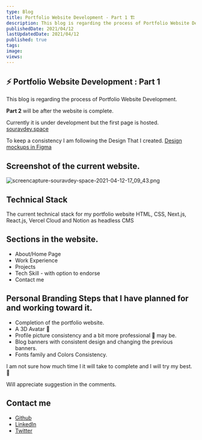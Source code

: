 ```yaml
---
type: Blog
title: Portfolio Website Development - Part 1 🏗️
description: This blog is regarding the process of Portfolio Website Development.
publishedDate: 2021/04/12
lastUpdatedDate: 2021/04/12
published: true
tags:
image: 
views:
---
```


## ⚡ Portfolio Website Development : Part 1

This blog is regarding the process of Portfolio Website Development.

**Part 2** will be after the website is complete.

Currently it is under development but the first page is hosted.
[souravdey.space](https://www.souravdey.space/)

To keep a consistency I am following the Design That I created.
[Design mockups in Figma](https://www.figma.com/file/Qzqga1Cp5C7yFgvSTshqPk/hashnode-blog-card?node-id=592%3A82)

## Screenshot of the current website.

![screencapture-souravdey-space-2021-04-12-17_09_43.png](https://cdn.hashnode.com/res/hashnode/image/upload/v1618227619221/jd4BLPbZH.png)

## Technical Stack

The current technical stack for my portfolio website HTML, CSS, Next.js, React.js, Vercel Cloud and Notion as headless CMS

## Sections in the website.

- About/Home Page
- Work Experience
- Projects
- Tech Skill - with option to endorse
- Contact me

## Personal Branding Steps that I have planned for and working toward it.

- Completion of the portfolio website.
- A 3D Avatar 👦
- Profile picture consistency and a bit more professional 👔 may be.
- Blog banners with consistent design and changing the previous banners.
- Fonts family and Colors Consistency.

I am not sure how much time I it will take to complete and I will try my best. 🤞

Will appreciate suggestion in the comments.

## Contact me

- [Github](https://github.com/Souravdey777/)
- [LinkedIn](https://www.linkedin.com/in/souravdey777)
- [Twitter](https://twitter.com/Souravdey777)

